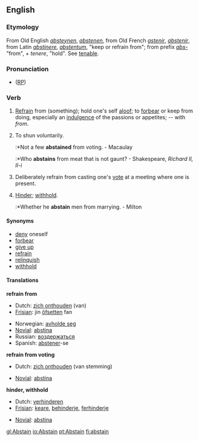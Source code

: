 ==English==

===Etymology===
From Old English ''[[absteynen]]'', ''[[abstenen]]'', from Old French ''[[astenir]]'', ''[[abstenir]]'', from Latin ''[[abstinere]]'', ''[[abstentum]]'', "keep or refrain from"; from prefix ''[[abs-]]''  "from", + ''tenere'', "hold". See [[tenable]].

===Pronunciation===
* ([[RP]]) {{IPA|/əbˈsteɪn/}}

===Verb===
{{en-infl-reg-consonant|abstain||}}

# {{intransitive}} [[refrain|Refrain]] from (something); hold one's self [[aloof]]; to [[forbear]] or keep from doing, especially an [[indulgence]] of the passions or appetites; -- with ''from''.
# {{intransitive}} To shun voluntarily.
#:*Not a few '''abstained''' from voting. - Macaulay
#:*Who '''abstains''' from meat that is not gaunt? - Shakespeare, ''Richard II, II-i''
# {{intransitive}} Deliberately refrain from casting one's [[vote]] at a meeting where one is present.
# {{transitive}} [[hinder|Hinder]]; [[withhold]].
#:*Whether he '''abstain''' men from marrying. - Milton

====Synonyms====
* [[deny]] oneself
* [[forbear]]
* [[give up]]
* [[refrain]]
* [[relinquish]]
* [[withhold]]

====Translations====
'''refrain from'''
{{top}}
* Dutch: [[zich onthouden]] (van)
* [[Frisian]]: jin [[ôfsetten]] fan
{{mid}}
* Norwegian: [[avholde seg]]
* [[Novial]]: [[abstina]]
* Russian: [[воздержаться]]
* Spanish: [[abstener]]-se
{{bottom}}

'''refrain from voting'''
{{top}}
* Dutch: [[zich onthouden]] (van stemming)
{{mid}}
* [[Novial]]: [[abstina]]
{{bottom}}

'''hinder, withhold'''
{{top}}
* Dutch: [[verhinderen]]
* [[Frisian]]: [[keare]], [[behinderje]], [[ferhinderje]]
{{mid}}
* [[Novial]]: [[abstina]]
{{bottom}}



[[gl:Abstain]]
[[io:Abstain]]
[[pt:Abstain]]
[[fi:abstain]]